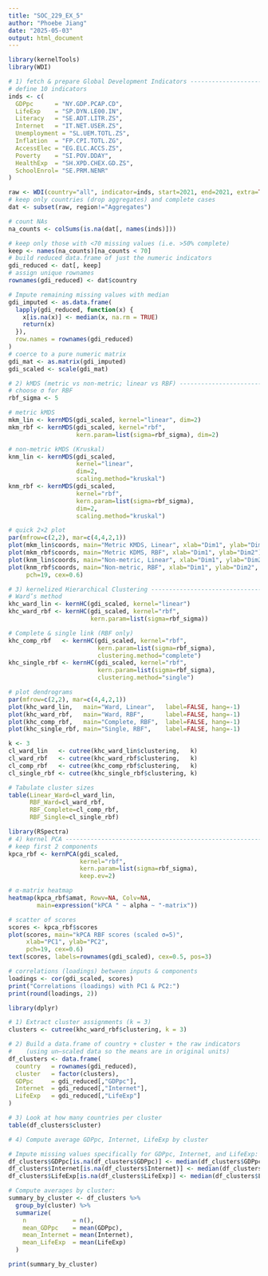 ---
title: "SOC_229_EX_5"
author: "Phoebe Jiang"
date: "2025-05-03"
output: html_document
---


```{r}
library(kernelTools)
library(WDI)

# 1) fetch & prepare Global Development Indicators --------------------------
# define 10 indicators
inds <- c(
  GDPpc      = "NY.GDP.PCAP.CD",
  LifeExp    = "SP.DYN.LE00.IN",
  Literacy   = "SE.ADT.LITR.ZS",
  Internet   = "IT.NET.USER.ZS",
  Unemployment = "SL.UEM.TOTL.ZS",
  Inflation  = "FP.CPI.TOTL.ZG",
  AccessElec = "EG.ELC.ACCS.ZS",
  Poverty    = "SI.POV.DDAY",
  HealthExp  = "SH.XPD.CHEX.GD.ZS",
  SchoolEnrol= "SE.PRM.NENR"
)

raw <- WDI(country="all", indicator=inds, start=2021, end=2021, extra=TRUE)
# keep only countries (drop aggregates) and complete cases
dat <- subset(raw, region!="Aggregates")

# count NAs
na_counts <- colSums(is.na(dat[, names(inds)]))

# keep only those with <70 missing values (i.e. >50% complete)
keep <- names(na_counts)[na_counts < 70]
# build reduced data.frame of just the numeric indicators
gdi_reduced <- dat[, keep]
# assign unique rownames
rownames(gdi_reduced) <- dat$country

# Impute remaining missing values with median
gdi_imputed <- as.data.frame(
  lapply(gdi_reduced, function(x) {
    x[is.na(x)] <- median(x, na.rm = TRUE)
    return(x)
  }),
  row.names = rownames(gdi_reduced)
)
# coerce to a pure numeric matrix
gdi_mat <- as.matrix(gdi_imputed)
gdi_scaled <- scale(gdi_mat)
```

```{r}

# 2) kMDS (metric vs non‑metric; linear vs RBF) -------------------------------
# choose σ for RBF
rbf_sigma <- 5  

# metric kMDS
mkm_lin <- kernMDS(gdi_scaled, kernel="linear", dim=2)
mkm_rbf <- kernMDS(gdi_scaled, kernel="rbf", 
                   kern.param=list(sigma=rbf_sigma), dim=2)

# non‑metric kMDS (Kruskal)
knm_lin <- kernMDS(gdi_scaled, 
                   kernel="linear", 
                   dim=2, 
                   scaling.method="kruskal")
knm_rbf <- kernMDS(gdi_scaled, 
                   kernel="rbf", 
                   kern.param=list(sigma=rbf_sigma),
                   dim=2, 
                   scaling.method="kruskal")

# quick 2×2 plot
par(mfrow=c(2,2), mar=c(4,4,2,1))
plot(mkm_lin$coords, main="Metric KMDS, Linear", xlab="Dim1", ylab="Dim2")
plot(mkm_rbf$coords, main="Metric KDMS, RBF", xlab="Dim1", ylab="Dim2")
plot(knm_lin$coords, main="Non-metric, Linear", xlab="Dim1", ylab="Dim2")
plot(knm_rbf$coords, main="Non-metric, RBF", xlab="Dim1", ylab="Dim2",
     pch=19, cex=0.6)

```

```{r}
# 3) kernelized Hierarchical Clustering --------------------------------------
# Ward’s method
khc_ward_lin <- kernHC(gdi_scaled, kernel="linear")
khc_ward_rbf <- kernHC(gdi_scaled, kernel="rbf", 
                       kern.param=list(sigma=rbf_sigma))

# Complete & single link (RBF only)
khc_comp_rbf   <- kernHC(gdi_scaled, kernel="rbf", 
                         kern.param=list(sigma=rbf_sigma),
                         clustering.method="complete")
khc_single_rbf <- kernHC(gdi_scaled, kernel="rbf", 
                         kern.param=list(sigma=rbf_sigma),
                         clustering.method="single")

# plot dendrograms
par(mfrow=c(2,2), mar=c(4,4,2,1))
plot(khc_ward_lin,   main="Ward, Linear",   label=FALSE, hang=-1)
plot(khc_ward_rbf,   main="Ward, RBF",      label=FALSE, hang=-1)
plot(khc_comp_rbf,   main="Complete, RBF",  label=FALSE, hang=-1)
plot(khc_single_rbf, main="Single, RBF",    label=FALSE, hang=-1)

k <- 3
cl_ward_lin   <- cutree(khc_ward_lin$clustering,   k)
cl_ward_rbf   <- cutree(khc_ward_rbf$clustering,   k)
cl_comp_rbf   <- cutree(khc_comp_rbf$clustering,   k)
cl_single_rbf <- cutree(khc_single_rbf$clustering, k)

# Tabulate cluster sizes
table(Linear_Ward=cl_ward_lin,
      RBF_Ward=cl_ward_rbf,
      RBF_Complete=cl_comp_rbf,
      RBF_Single=cl_single_rbf)
```

```{r}
library(RSpectra)
# 4) kernel PCA ---------------------------------------------------------------
# keep first 2 components
kpca_rbf <- kernPCA(gdi_scaled, 
                    kernel="rbf", 
                    kern.param=list(sigma=rbf_sigma), 
                    keep.ev=2)

# α‑matrix heatmap
heatmap(kpca_rbf$amat, Rowv=NA, Colv=NA,
        main=expression("kPCA " ~ alpha ~ "-matrix"))

# scatter of scores
scores <- kpca_rbf$scores
plot(scores, main="kPCA RBF scores (scaled σ=5)", 
     xlab="PC1", ylab="PC2", 
     pch=19, cex=0.6)
text(scores, labels=rownames(gdi_scaled), cex=0.5, pos=3)

# correlations (loadings) between inputs & components
loadings <- cor(gdi_scaled, scores)
print("Correlations (loadings) with PC1 & PC2:")
print(round(loadings, 2))
```

```{r}
library(dplyr)

# 1) Extract cluster assignments (k = 3)
clusters <- cutree(khc_ward_rbf$clustering, k = 3)

# 2) Build a data.frame of country + cluster + the raw indicators
#    (using un–scaled data so the means are in original units)
df_clusters <- data.frame(
  country   = rownames(gdi_reduced),
  cluster   = factor(clusters),
  GDPpc     = gdi_reduced[,"GDPpc"],
  Internet  = gdi_reduced[,"Internet"],
  LifeExp   = gdi_reduced[,"LifeExp"]
)

# 3) Look at how many countries per cluster
table(df_clusters$cluster)

# 4) Compute average GDPpc, Internet, LifeExp by cluster

# Impute missing values specifically for GDPpc, Internet, and LifeExp:
df_clusters$GDPpc[is.na(df_clusters$GDPpc)] <- median(df_clusters$GDPpc, na.rm = TRUE)
df_clusters$Internet[is.na(df_clusters$Internet)] <- median(df_clusters$Internet, na.rm = TRUE)
df_clusters$LifeExp[is.na(df_clusters$LifeExp)] <- median(df_clusters$LifeExp, na.rm = TRUE)

# Compute averages by cluster:
summary_by_cluster <- df_clusters %>%
  group_by(cluster) %>%
  summarize(
    n             = n(),
    mean_GDPpc    = mean(GDPpc),
    mean_Internet = mean(Internet),
    mean_LifeExp  = mean(LifeExp)
  )

print(summary_by_cluster)
```




